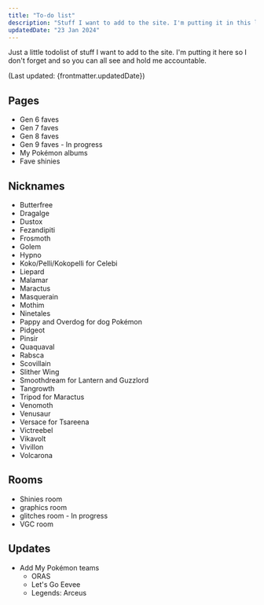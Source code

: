 ```yaml
---
title: "To-do list"
description: "Stuff I want to add to the site. I'm putting it in this list so I don't forget."
updatedDate: "23 Jan 2024"
---
```


Just a little todolist of stuff I want to add to the site. I'm putting it here so I don't forget and so you can all see and hold me accountable.

(Last updated: {frontmatter.updatedDate})

## Pages

* Gen 6 faves
* Gen 7 faves
* Gen 8 faves
* Gen 9 faves - In progress
* My Pokémon albums
* Fave shinies

## Nicknames

* Butterfree
* Dragalge
* Dustox
* Fezandipiti
* Frosmoth
* Golem
* Hypno
* Koko/Pelli/Kokopelli for Celebi
* Liepard
* Malamar
* Maractus
* Masquerain
* Mothim
* Ninetales
* Pappy and Overdog for dog Pokémon
* Pidgeot
* Pinsir
* Quaquaval
* Rabsca
* Scovillain
* Slither Wing
* Smoothdream for Lantern and Guzzlord
* Tangrowth
* Tripod for Maractus
* Venomoth
* Venusaur
* Versace for Tsareena
* Victreebel
* Vikavolt
* Vivillon
* Volcarona

## Rooms

* Shinies room
* graphics room
* glitches room - In progress
* VGC room

## Updates

* Add My Pokémon teams
	* ORAS
	* Let's Go Eevee
	* Legends: Arceus